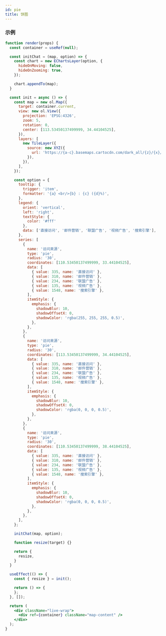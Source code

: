 ```yaml
---
id: pie
title: 饼图
---
```


### 示例

```jsx live
function render(props) {
  const container = useRef(null);

  const initChat = (map, option) => {
    const chart = new EChartsLayer(option, {
      hideOnMoving: false,
      hideOnZooming: true,
    });

    chart.appendTo(map);
  }

  const init = async () => {
    const map = new ol.Map({
      target: container.current,
      view: new ol.View({
        projection: 'EPSG:4326',
        zoom: 5,
        rotation: 0,
        center: [113.53450137499999, 34.44104525],
      }),
      layers: [
        new TileLayer({
          source: new XYZ({
            url: 'https://{a-c}.basemaps.cartocdn.com/dark_all/{z}/{x}/{y}.png',
          }),
        }),
      ],
    });

    const option = {
      tooltip: {
        trigger: 'item',
        formatter: '{a} <br/>{b} : {c} ({d}%)',
      },
      legend: {
        orient: 'vertical',
        left: 'right',
        textStyle: {
          color: '#fff'
        },
        data: ['直接访问', '邮件营销', '联盟广告', '视频广告', '搜索引擎'],
      },
      series: [
        {
          name: '访问来源',
          type: 'pie',
          radius: '30',
          coordinates: [110.53450137499999, 33.44104525],
          data: [
            { value: 335, name: '直接访问' },
            { value: 310, name: '邮件营销' },
            { value: 234, name: '联盟广告' },
            { value: 135, name: '视频广告' },
            { value: 1548, name: '搜索引擎' },
          ],
          itemStyle: {
            emphasis: {
              shadowBlur: 10,
              shadowOffsetX: 0,
              shadowColor: 'rgba(255, 255, 255, 0.5)',
            },
          },
        },
        {
          name: '访问来源',
          type: 'pie',
          radius: '30',
          coordinates: [113.53450137499999, 34.44104525],
          data: [
            { value: 335, name: '直接访问' },
            { value: 310, name: '邮件营销' },
            { value: 234, name: '联盟广告' },
            { value: 135, name: '视频广告' },
            { value: 1548, name: '搜索引擎' },
          ],
          itemStyle: {
            emphasis: {
              shadowBlur: 10,
              shadowOffsetX: 0,
              shadowColor: 'rgba(0, 0, 0, 0.5)',
            },
          },
        },
        {
          name: '访问来源',
          type: 'pie',
          radius: '30',
          coordinates: [110.53450137499999, 38.44104525],
          data: [
            { value: 335, name: '直接访问' },
            { value: 310, name: '邮件营销' },
            { value: 234, name: '联盟广告' },
            { value: 135, name: '视频广告' },
            { value: 1548, name: '搜索引擎' },
          ],
          itemStyle: {
            emphasis: {
              shadowBlur: 10,
              shadowOffsetX: 0,
              shadowColor: 'rgba(0, 0, 0, 0.5)',
            },
          },
        },
      ],
    };

    initChat(map, option);

    function resize(target) {}

    return {
      resize,
    }
  }

  useEffect(() => {
    const { resize } = init();

    return () => {
    };
  }, []);

  return (
    <div className="live-wrap">
      <div ref={container} className="map-content" />
    </div>
  );
}
```
